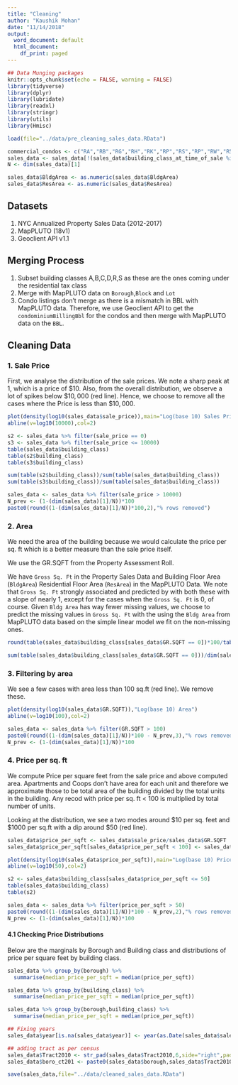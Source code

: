```yaml
---
title: "Cleaning"
author: "Kaushik Mohan"
date: "11/14/2018"
output:
  word_document: default
  html_document:
    df_print: paged
---
```



```r
## Data Munging packages
knitr::opts_chunk$set(echo = FALSE, warning = FALSE)
library(tidyverse)
library(dplyr)
library(lubridate)
library(readxl)
library(stringr)
library(utils)
library(Hmisc)
```

```r
load(file="../data/pre_cleaning_sales_data.RData")
```

```r
commercial_condos <- c("RA","RB","RG","RH","RK","RP","RS","RP","RW","R5")
sales_data <- sales_data[!(sales_data$building_class_at_time_of_sale %in% commercial_condos),]
N <- dim(sales_data)[1]
```

```r
sales_data$BldgArea <- as.numeric(sales_data$BldgArea)
sales_data$ResArea <- as.numeric(sales_data$ResArea)
```


## Datasets

1. NYC Annualized Property Sales Data (2012-2017)
2. MapPLUTO (18v1)
3. Geoclient API v1.1

## Merging Process

1. Subset building classes A,B,C,D,R,S as these are the ones coming under the residential tax class
2. Merge with MapPLUTO data on `Borough`,`Block` and `Lot`
3. Condo listings don't merge as there is a mismatch in BBL with MapPLUTO data. Therefore, we use Geoclient API to get the `condominiumBillingBbl` for the condos and then merge with MapPLUTO data on the `BBL`.

## Cleaning Data

### 1. Sale Price

First, we analyse the distribution of the sale prices. We note a sharp peak at 1, which is a price of $\$10$. Also, from the overall distribution, we observe a lot of spikes below $\$10,000$ (red line). Hence, we choose to remove all the cases where the Price is less than $\$10,000$. 

```r
plot(density(log10(sales_data$sale_price)),main="Log(base 10) Sales Price")
abline(v=log10(10000),col=2)
```

```r
s2 <- sales_data %>% filter(sale_price == 0)
s3 <- sales_data %>% filter(sale_price <= 10000)
table(sales_data$building_class)
table(s2$building_class)
table(s3$building_class)
```

```r
sum(table(s2$building_class))/sum(table(sales_data$building_class))
sum(table(s3$building_class))/sum(table(sales_data$building_class))
```


```r
sales_data <- sales_data %>% filter(sale_price > 10000)
N_prev <- (1-(dim(sales_data)[1]/N))*100
paste0(round((1-(dim(sales_data)[1]/N))*100,2),"% rows removed")
```

### 2. Area

We need the area of the building because we would calculate the price per sq. ft which is a better measure than the sale price itself.

We use the GR.SQFT from the Property Assessment Roll.

We have `Gross Sq. Ft` in the Property Sales Data and Building Floor Area (`BldgArea`) Residential Floor Area (`ResArea`) in the MapPLUTO Data. We note that `Gross Sq. Ft` strongly associated and predicted by with both these with a slope of  nearly 1, except for the cases when the `Gross Sq. Ft` is 0, of course. Given `Bldg Area` has way fewer missing values, we choose to predict the missing values in `Gross Sq. Ft` with the using the `Bldg Area` from MapPLUTO data based on the simple linear model we fit on the non-missing ones. 

```r
round(table(sales_data$building_class[sales_data$GR.SQFT == 0])*100/table(sales_data$building_class),2)

sum(table(sales_data$building_class[sales_data$GR.SQFT == 0]))/dim(sales_data)[1]
```


### 3. Filtering by area

We see a few cases with area less than 100 sq.ft (red line). We remove these. 

```r
plot(density(log10(sales_data$GR.SQFT)),"Log(base 10) Area")
abline(v=log10(100),col=2)
```


```r
sales_data <- sales_data %>% filter(GR.SQFT > 100)
paste0(round((1-(dim(sales_data)[1]/N))*100 - N_prev,3),"% rows removed")
N_prev <- (1-(dim(sales_data)[1]/N))*100
```

### 4. Price per sq. ft

We compute Price per square feet from the sale price and above computed area. Apartments and Coops don't have area for each unit and therefore we approximate those to be total area of the building divided by the total units in the building. Any recod with price per sq. ft < 100 is multiplied by total number of units. 

Looking at the distribution, we see a two modes around $\$10$ per sq. feet and $\$1000$ per sq.ft with a dip around $\$50$ (red line). 

```r
sales_data$price_per_sqft <- sales_data$sale_price/sales_data$GR.SQFT
sales_data$price_per_sqft[sales_data$price_per_sqft < 100] <- sales_data$price_per_sqft[sales_data$price_per_sqft < 100]*sales_data$TOT.UNIT[sales_data$price_per_sqft < 100]
```

```r
plot(density(log10(sales_data$price_per_sqft)),main="Log(base 10) Price per sq. ft")
abline(v=log10(50),col=2)
```

```r
s2 <- sales_data$building_class[sales_data$price_per_sqft <= 50]
table(sales_data$building_class)
table(s2)
```


```r
sales_data <- sales_data %>% filter(price_per_sqft > 50)
paste0(round((1-(dim(sales_data)[1]/N))*100 - N_prev,2),"% rows removed")
N_prev <- (1-(dim(sales_data)[1]/N))*100

```


#### 4.1 Checking Price Distributions

Below are the marginals by Borough and Building class and distributions of price per square feet by building class. 

```r

sales_data %>% group_by(borough) %>% 
  summarise(median_price_per_sqft = median(price_per_sqft))

sales_data %>% group_by(building_class) %>% 
  summarise(median_price_per_sqft = median(price_per_sqft))

sales_data %>% group_by(borough,building_class) %>% 
  summarise(median_price_per_sqft = median(price_per_sqft))

```



```r
## Fixing years
sales_data$year[is.na(sales_data$year)] <- year(as.Date(sales_data$sale_date[is.na(sales_data$year)],origin="1900-01-01")) 

## adding tract as per census
sales_data$Tract2010 <- str_pad(sales_data$Tract2010,6,side="right",pad="0")
sales_data$boro_ct201 <- paste0(sales_data$borough,sales_data$Tract2010)

```


```r
save(sales_data,file="../data/cleaned_sales_data.RData")
```

